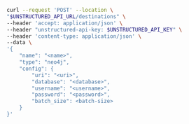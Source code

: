 ```bash REST (Create)
curl --request 'POST' --location \
"$UNSTRUCTURED_API_URL/destinations" \
--header 'accept: application/json' \
--header "unstructured-api-key: $UNSTRUCTURED_API_KEY" \
--header 'content-type: application/json' \
--data \
'{
    "name": "<name>",
    "type": "neo4j",
    "config": {
        "uri": "<uri>",
        "database": "<database>",
        "username": "<username>",
        "password": "<password>",
        "batch_size": <batch-size>
    }
}'
```